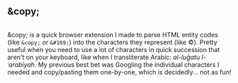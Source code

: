 ## &amp;copy;

<Image n={0} scale={0.75} float="left" marginRight="1em" />

&amp;copy; is a quick browser extension I made to parse HTML entity codes (like `&copy;` or `&#169;`) into the characters they represent (like ©). Pretty useful when you need to use a lot of characters in quick succession that aren't on your keyboard, like when I transliterate Arabic: *al-luḡatu l-ʿarabīyah*. My previous best bet was Googling the individual characters I needed and copy/pasting them one-by-one, which is decidedly... not as fun!
